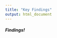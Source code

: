 ```yaml
---
title: "Key Findings"
output: html_document
---
```


<style>
div.blue { background-color:aliceblue; border-radius: 5px; padding: 20px;}
</style>
<div class = "blue">

##### Findings!

</div>

<br>

